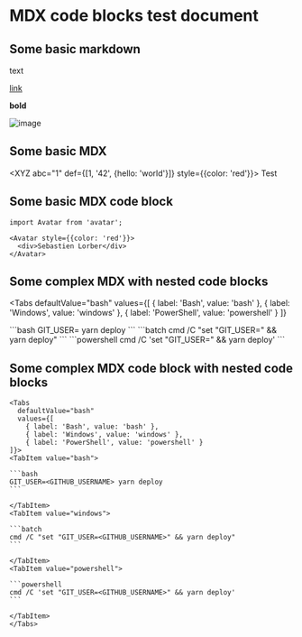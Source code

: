 # MDX code blocks test document

## Some basic markdown

text

[link](https://facebook.com)

**bold**

![image](https://facebook.com/favicon.ico)

## Some basic MDX


<XYZ abc="1" def={[1, '42', {hello: 'world'}]} style={{color: 'red'}}>
  <span>Test</span>
</XYZ>

## Some basic MDX code block

```mdx-code-block
import Avatar from 'avatar';

<Avatar style={{color: 'red'}}>
  <div>Sebastien Lorber</div>
</Avatar>
```

## Some complex MDX with nested code blocks

<Tabs
  defaultValue="bash"
  values={[
  { label: 'Bash', value: 'bash' },
  { label: 'Windows', value: 'windows' },
  { label: 'PowerShell', value: 'powershell' }
  ]}
>
  <TabItem value="bash">
    ```bash
    GIT_USER=<GITHUB_USERNAME> yarn deploy
    ```
  </TabItem>

  <TabItem value="windows">
    ```batch
    cmd /C "set "GIT_USER=<GITHUB_USERNAME>" && yarn deploy"
    ```
  </TabItem>

  <TabItem value="powershell">
    ```powershell
    cmd /C 'set "GIT_USER=<GITHUB_USERNAME>" && yarn deploy'
    ```
  </TabItem>
</Tabs>

## Some complex MDX code block with nested code blocks

````mdx-code-block
<Tabs
  defaultValue="bash"
  values={[
    { label: 'Bash', value: 'bash' },
    { label: 'Windows', value: 'windows' },
    { label: 'PowerShell', value: 'powershell' }
]}>
<TabItem value="bash">

```bash
GIT_USER=<GITHUB_USERNAME> yarn deploy
```

</TabItem>
<TabItem value="windows">

```batch
cmd /C "set "GIT_USER=<GITHUB_USERNAME>" && yarn deploy"
```

</TabItem>
<TabItem value="powershell">

```powershell
cmd /C 'set "GIT_USER=<GITHUB_USERNAME>" && yarn deploy'
```

</TabItem>
</Tabs>
````
